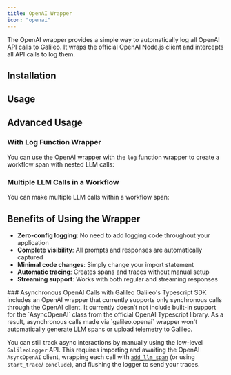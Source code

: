 ```yaml
---
title: OpenAI Wrapper
icon: "openai"
---
```



The OpenAI wrapper provides a simple way to automatically log all OpenAI API calls to Galileo. It wraps the official OpenAI Node.js client and intercepts all API calls to log them.

## Installation

<CodeGroup>
  <SnippetOpenAIInstallation />
</CodeGroup>

## Usage

<CodeGroup>
  <SnippetOpenAIUsage />
</CodeGroup>

## Advanced Usage

### With Log Function Wrapper

You can use the OpenAI wrapper with the `log` function wrapper to create a workflow span with nested LLM calls:

<CodeGroup>
  <SnippetOpenAILogFunction />
</CodeGroup>

### Multiple LLM Calls in a Workflow

You can make multiple LLM calls within a workflow span:

<CodeGroup>
  <SnippetOpenAIMultipleCalls />
</CodeGroup>

## Benefits of Using the Wrapper

- **Zero-config logging**: No need to add logging code throughout your application
- **Complete visibility**: All prompts and responses are automatically captured
- **Minimal code changes**: Simply change your import statement
- **Automatic tracing**: Creates spans and traces without manual setup
- **Streaming support**: Works with both regular and streaming responses


<Note>
### Asynchronous OpenAI Calls with Galileo
Galileo's Typescript SDK includes an OpenAI wrapper that currently supports only synchronous calls through the OpenAI client. It currently doesn’t not include built-in support for the `AsyncOpenAI` class from the official OpenAI Typescript library. As a result, asynchronous calls made via `galileo.openai` wrapper won't automatically generate LLM spans or upload telemetry to Galileo. 

You can still track async interactions by manually using the low-level `GalileoLogger` API. This requires importing and awaiting the OpenAI `AsyncOpenAI` client, wrapping each call with [`add_llm_span`](/sdk-api/typescript/logging/galileo-logger#llm-spans) (or using `start_trace`/ `conclude`), and flushing the logger to send your traces. 
</Note>